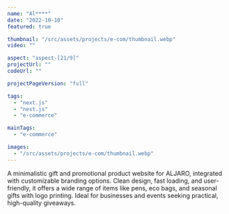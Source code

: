 ```yaml
---
name: "Al****"
date: "2022-10-10"
featured: true

thumbnail: "/src/assets/projects/e-com/thumbnail.webp"
video: ""

aspect: "aspect-[21/9]"
projectUrl: ""
codeUrl: ""

projectPageVersion: "full"

tags:
  - "next.js"
  - "nest.js"
  - "e-commerce"

mainTags:
  - "e-commerce"

images:
  - "/src/assets/projects/e-com/thumbnail.webp"
---
```


A minimalistic gift and promotional product website for ALJARO, integrated with customizable branding options. Clean design, fast loading, and user-friendly, it offers a wide range of items like pens, eco bags, and seasonal gifts with logo printing. Ideal for businesses and events seeking practical, high-quality giveaways.
